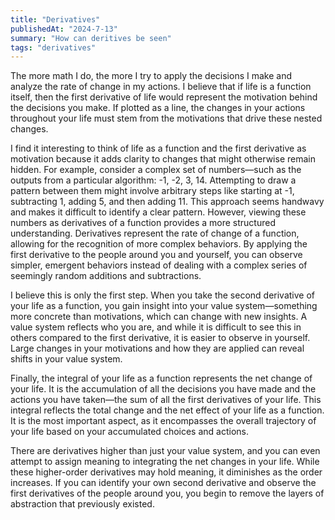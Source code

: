 ```yaml
---
title: "Derivatives"
publishedAt: "2024-7-13"
summary: "How can deritives be seen"
tags: "derivatives"
---
```


The more math I do, the more I try to apply the decisions I make and analyze the rate of change in my actions. I believe that if life is a function itself, then the first derivative of life would represent the motivation behind the decisions you make. If plotted as a line, the changes in your actions throughout your life must stem from the motivations that drive these nested changes.

I find it interesting to think of life as a function and the first derivative as motivation because it adds clarity to changes that might otherwise remain hidden. For example, consider a complex set of numbers—such as the outputs from a particular algorithm: -1, -2, 3, 14. Attempting to draw a pattern between them might involve arbitrary steps like starting at -1, subtracting 1, adding 5, and then adding 11. This approach seems handwavy and makes it difficult to identify a clear pattern. However, viewing these numbers as derivatives of a function provides a more structured understanding. Derivatives represent the rate of change of a function, allowing for the recognition of more complex behaviors. By applying the first derivative to the people around you and yourself, you can observe simpler, emergent behaviors instead of dealing with a complex series of seemingly random additions and subtractions.

I believe this is only the first step. When you take the second derivative of your life as a function, you gain insight into your value system—something more concrete than motivations, which can change with new insights. A value system reflects who you are, and while it is difficult to see this in others compared to the first derivative, it is easier to observe in yourself. Large changes in your motivations and how they are applied can reveal shifts in your value system.

Finally, the integral of your life as a function represents the net change of your life. It is the accumulation of all the decisions you have made and the actions you have taken—the sum of all the first derivatives of your life. This integral reflects the total change and the net effect of your life as a function. It is the most important aspect, as it encompasses the overall trajectory of your life based on your accumulated choices and actions.

There are derivatives higher than just your value system, and you can even attempt to assign meaning to integrating the net changes in your life. While these higher-order derivatives may hold meaning, it diminishes as the order increases. If you can identify your own second derivative and observe the first derivatives of the people around you, you begin to remove the layers of abstraction that previously existed.